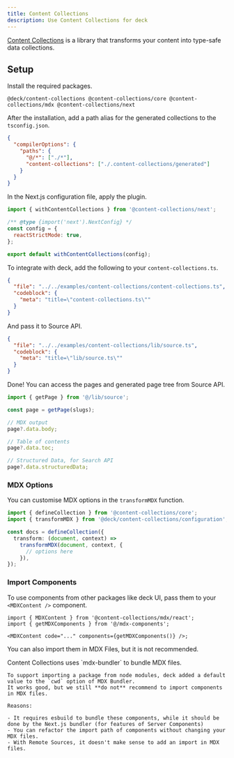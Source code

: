 ```yaml
---
title: Content Collections
description: Use Content Collections for deck
---
```


[Content Collections](https://www.content-collections.dev) is a library that transforms your content into type-safe data collections.

## Setup

Install the required packages.

```package-install
@deck/content-collections @content-collections/core @content-collections/mdx @content-collections/next
```

After the installation, add a path alias for the generated collections to the `tsconfig.json`.

```json
{
  "compilerOptions": {
    "paths": {
      "@/*": ["./*"],
      "content-collections": ["./.content-collections/generated"]
    }
  }
}
```

In the Next.js configuration file, apply the plugin.

```js title="next.config.mjs"
import { withContentCollections } from '@content-collections/next';

/** @type {import('next').NextConfig} */
const config = {
  reactStrictMode: true,
};

export default withContentCollections(config);
```

To integrate with deck, add the following to your `content-collections.ts`.

```json doc-gen:file
{
  "file": "../../examples/content-collections/content-collections.ts",
  "codeblock": {
    "meta": "title=\"content-collections.ts\""
  }
}
```

And pass it to Source API.

```json doc-gen:file
{
  "file": "../../examples/content-collections/lib/source.ts",
  "codeblock": {
    "meta": "title=\"lib/source.ts\""
  }
}
```

Done! You can access the pages and generated page tree from Source API.

```ts
import { getPage } from '@/lib/source';

const page = getPage(slugs);

// MDX output
page?.data.body;

// Table of contents
page?.data.toc;

// Structured Data, for Search API
page?.data.structuredData;
```

### MDX Options

You can customise MDX options in the `transformMDX` function.

```ts
import { defineCollection } from '@content-collections/core';
import { transformMDX } from '@deck/content-collections/configuration';

const docs = defineCollection({
  transform: (document, context) =>
    transformMDX(document, context, {
      // options here
    }),
});
```

### Import Components

To use components from other packages like deck UI, pass them to your `<MDXContent />` component.

```tsx
import { MDXContent } from '@content-collections/mdx/react';
import { getMDXComponents } from '@/mdx-components';

<MDXContent code="..." components={getMDXComponents()} />;
```

You can also import them in MDX Files, but it is not recommended.

<Callout title='Deep Dive: Why?'>
    Content Collections uses `mdx-bundler` to bundle MDX files.

    To support importing a package from node modules, deck added a default value to the `cwd` option of MDX Bundler.
    It works good, but we still **do not** recommend to import components in MDX files.

    Reasons:

    - It requires esbuild to bundle these components, while it should be done by the Next.js bundler (for features of Server Components)
    - You can refactor the import path of components without changing your MDX files.
    - With Remote Sources, it doesn't make sense to add an import in MDX files.

</Callout>
